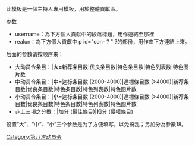 <noinclude>{{template doc page viewed directly}}</noinclude>
此模板是一個主持人專用模板，用於整體貢獻區。
;参数
*username：為下方個人貢獻中的段落標題，用作連結至那裡
*realun：為下方個人貢獻中 p id="con- ? " ?的部份，用作由下方連結上來。
后面的参数请按顺序来：
* 大动员令条目：|'''大='''新荐条目数|优良条目数|特色条目数|特色列表数|特色图片数
* 中动员令条目：|'''中='''达标条目数 (2000-4000)|達標條目數 (>4000)|新荐条目数|优良条目数|特色条目数|特色列表数|特色图片数
* 小动员令条目：|'''小='''达标条目数 (2000-4000)|達標條目數 (>4000)|新荐条目数|优良条目数|特色条目数|特色列表数|特色图片数
* 非上三項之分數：|加分 (最佳條目)|扣分 (侵權條目)
设置“大”、“中”、“小”三个参数是为了方便填写，以免搞乱；另加分為參數18。

<!-- 有變更
;样例
* 大動員令新條目推薦2條、特色條目1條
* 中動員令優良條目1條
* 小動員令達標條目1條、特色列表一條
<nowiki>{{</nowiki>DC8/con|大=2|0|1|0|0|中=0|0|1|0|0|0|小=1|0|0|0|1|0|username=Example|realun=example}}
效果為：
{| class="wikitable" style="text-align: center; width:100%;"
|+'''个人贡献统计'''
|rowspan="2" bgcolor="gold" | '''参与者'''
|colspan="5" bgcolor="gold" | '''大动员令'''
|colspan="6" bgcolor="gold" | '''中动员令'''
|colspan="6" bgcolor="gold" | '''小动员令'''
|rowspan="2" bgcolor="gold" | '''總頁面數'''
|rowspan="2" bgcolor="gold" | '''動員令总分'''
|-
|bgcolor="gold" |'''新荐<br>條目'''
|bgcolor="gold" |'''优良<br>条目'''
|bgcolor="gold" |'''特色<br>條目'''
|bgcolor="gold" |'''特色<br>列表'''
|bgcolor="gold" |'''特色<br>圖片'''
|bgcolor="gold" |'''達標<br>条目'''
|bgcolor="gold" |'''新荐<br>條目'''
|bgcolor="gold" |'''优良<br>条目'''
|bgcolor="gold" |'''特色<br>條目'''
|bgcolor="gold" |'''特色<br>列表'''
|bgcolor="gold" |'''特色<br>圖片'''
|bgcolor="gold" |'''達標<br>条目'''
|bgcolor="gold" |'''新荐<br>條目'''
|bgcolor="gold" |'''优良<br>条目'''
|bgcolor="gold" |'''特色<br>條目'''
|bgcolor="gold" |'''特色<br>列表'''
|bgcolor="gold" |'''特色<br>圖片'''
{{DC8/con|username=Example|realun=example|大=2|0|1|0|0|中=0|0|1|0|0|0|小=1|0|0|0|1|0|0|0}}
|}
-->
<includeonly>
<!-- 本行下加入模板的分類 -->
[[Category:第八次动员令]]
<!-- 本行下加入模板的跨語言鏈接 -->

</includeonly>